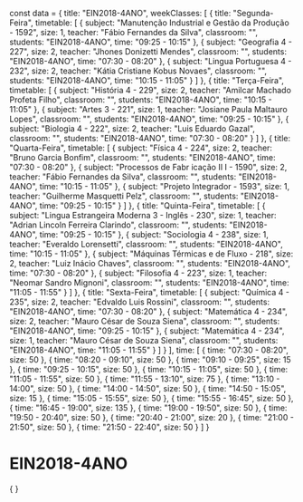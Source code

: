 const data = {
  title: "EIN2018-4ANO",
  weekClasses: [
    {
      title: "Segunda-Feira",
      timetable: [
        {
          subject: "Manutenção Industrial e Gestão da Produção - 1592",
          size: 1,
          teacher: "Fábio Fernandes da Silva",
          classroom: "",
          students: "EIN2018-4ANO",
          time: "09:25 - 10:15"
        },
        {
          subject: "Geografia 4 - 227",
          size: 2,
          teacher: "Jhones Donizetti Mendes",
          classroom: "",
          students: "EIN2018-4ANO",
          time: "07:30 - 08:20"
        },
        {
          subject: "Lingua Portuguesa 4 - 232",
          size: 2,
          teacher: "Kátia Cristiane Kobus Novaes",
          classroom: "",
          students: "EIN2018-4ANO",
          time: "10:15 - 11:05"
        }
      ]
    },
    {
      title: "Terça-Feira",
      timetable: [
        {
          subject: "História 4 - 229",
          size: 2,
          teacher: "Amilcar Machado Profeta Filho",
          classroom: "",
          students: "EIN2018-4ANO",
          time: "10:15 - 11:05"
        },
        {
          subject: "Artes 3 - 221",
          size: 1,
          teacher: "Josiane Paula Maltauro Lopes",
          classroom: "",
          students: "EIN2018-4ANO",
          time: "09:25 - 10:15"
        },
        {
          subject: "Biologia 4 - 222",
          size: 2,
          teacher: "Luis Eduardo Gazal",
          classroom: "",
          students: "EIN2018-4ANO",
          time: "07:30 - 08:20"
        }
      ]
    },
    {
      title: "Quarta-Feira",
      timetable: [
        {
          subject: "Física 4 - 224",
          size: 2,
          teacher: "Bruno Garcia Bonfim",
          classroom: "",
          students: "EIN2018-4ANO",
          time: "07:30 - 08:20"
        },
        {
          subject: "Processos de Fabr icação II I - 1590",
          size: 2,
          teacher: "Fábio Fernandes da Silva",
          classroom: "",
          students: "EIN2018-4ANO",
          time: "10:15 - 11:05"
        },
        {
          subject: "Projeto Integrador - 1593",
          size: 1,
          teacher: "Guilherme Masquetti Pelz",
          classroom: "",
          students: "EIN2018-4ANO",
          time: "09:25 - 10:15"
        }
      ]
    },
    {
      title: "Quinta-Feira",
      timetable: [
        {
          subject: "Lingua Estrangeira Moderna 3 - Inglês - 230",
          size: 1,
          teacher: "Adrian Lincoln Ferreira Clarindo",
          classroom: "",
          students: "EIN2018-4ANO",
          time: "09:25 - 10:15"
        },
        {
          subject: "Sociologia 4 - 238",
          size: 1,
          teacher: "Everaldo Lorensetti",
          classroom: "",
          students: "EIN2018-4ANO",
          time: "10:15 - 11:05"
        },
        {
          subject: "Máquinas Térmicas e de Fluxo - 218",
          size: 2,
          teacher: "Luiz Inácio Chaves",
          classroom: "",
          students: "EIN2018-4ANO",
          time: "07:30 - 08:20"
        },
        {
          subject: "Filosofia 4 - 223",
          size: 1,
          teacher: "Neomar Sandro Mignoni",
          classroom: "",
          students: "EIN2018-4ANO",
          time: "11:05 - 11:55"
        }
      ]
    },
    {
      title: "Sexta-Feira",
      timetable: [
        {
          subject: "Química 4 - 235",
          size: 2,
          teacher: "Edvaldo Luis Rossini",
          classroom: "",
          students: "EIN2018-4ANO",
          time: "07:30 - 08:20"
        },
        {
          subject: "Matemática 4 - 234",
          size: 2,
          teacher: "Mauro César de Souza Siena",
          classroom: "",
          students: "EIN2018-4ANO",
          time: "09:25 - 10:15"
        },
        {
          subject: "Matemática 4 - 234",
          size: 1,
          teacher: "Mauro César de Souza Siena",
          classroom: "",
          students: "EIN2018-4ANO",
          time: "11:05 - 11:55"
        }
      ]
    }
  ],
  time: [
    {
      time: "07:30 - 08:20",
      size: 50
    },
    {
      time: "08:20 - 09:10",
      size: 50
    },
    {
      time: "09:10 - 09:25",
      size: 15
    },
    {
      time: "09:25 - 10:15",
      size: 50
    },
    {
      time: "10:15 - 11:05",
      size: 50
    },
    {
      time: "11:05 - 11:55",
      size: 50
    },
    {
      time: "11:55 - 13:10",
      size: 75
    },
    {
      time: "13:10 - 14:00",
      size: 50
    },
    {
      time: "14:00 - 14:50",
      size: 50
    },
    {
      time: "14:50 - 15:05",
      size: 15
    },
    {
      time: "15:05 - 15:55",
      size: 50
    },
    {
      time: "15:55 - 16:45",
      size: 50
    },
    {
      time: "16:45 - 19:00",
      size: 135
    },
    {
      time: "19:00 - 19:50",
      size: 50
    },
    {
      time: "19:50 - 20:40",
      size: 50
    },
    {
      time: "20:40 - 21:00",
      size: 20
    },
    {
      time: "21:00 - 21:50",
      size: 50
    },
    {
      time: "21:50 - 22:40",
      size: 50
    }
  ]
}

# EIN2018-4ANO

<div>
    {
        <Grid
            title={data.title} 
            weekClasses={data.weekClasses} 
            time={data.time}
        />
    }
</div>